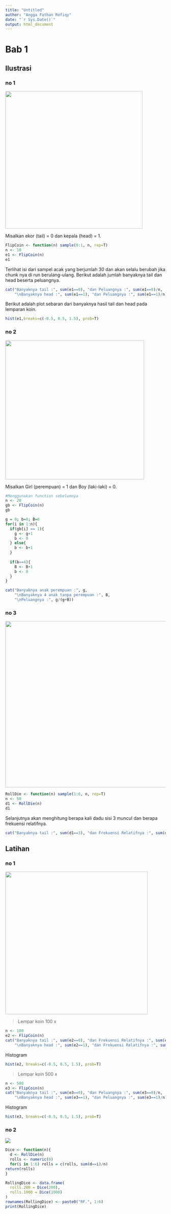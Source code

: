 ```yaml
---
title: "Untitled"
author: "Angga Fathan Rofiqy"
date: "`r Sys.Date()`"
output: html_document
---
```


# Bab 1

## Ilustrasi

### no 1

![](images/clipboard-2676811128.png){width="431"}

Misalkan ekor (tail) = 0 dan kepala (head) = 1.

```r
FlipCoin <- function(n) sample(0:1, n, rep=T) 
n <- 10
e1 <- FlipCoin(n) 
e1 
```

Terlihat isi dari sampel acak yang berjumlah 30 dan akan selalu berubah jika chunk nya di run berulang-ulang. Berikut adalah jumlah banyaknya tail dan head beserta peluangnya.

```r
cat("Banyaknya tail :", sum(e1==0), "dan Peluangnya :", sum(e1==0)/n,
    "\nBanyaknya head :", sum(e1==1), "dan Peluangnya :", sum(e1==1)/n)
```

Berikut adalah plot sebaran dari banyaknya hasil tail dan head pada lemparan koin.

```r
hist(e1,breaks=c(-0.5, 0.5, 1.5), prob=T) 
```

### no 2

![](images/clipboard-33675307.png){width="436"}

Misalkan Girl (perempuan) = 1 dan Boy (laki-laki) = 0.

```r
#Menggunakan function sebelumnya
n <- 28 
gb <- FlipCoin(n)
gb

g = 0; b=0; B=0
for(i in 1:n){
  if(gb[i] == 1){
    g <- g+1
    b <- 0
  } else{
    b <- b+1
  }
  
  if(b==4){
    B <- B+1
    b <- 0
  }
}

cat("Banyaknya anak perempuan :", g,
    "\nBanyaknya 4 anak tanpa perempuan :", B, 
    "\nPeluangnya :", g/(g+B))
```

### no 3

![](images/clipboard-1034759495.png){width="521"}

```r
RollDie <- function(n) sample(1:6, n, rep=T)
n <- 50
d1 <- RollDie(n)
d1
```

Selanjutnya akan menghitung berapa kali dadu sisi 3 muncul dan berapa frekuensi relatifnya.

```r
cat("Banyaknya tail :", sum(d1==3), "dan Frekuensi Relatifnya :", sum(d1==3)/n)
```

## Latihan

### no 1

![](images/clipboard-112463260.png){width="447"}

> Lempar koin 100 x

```r
n <- 100
e2 <- FlipCoin(n) 
cat("Banyaknya tail :", sum(e2==0), "dan Frekuensi Relatifnya :", sum(e2==0)/n,
    "\nBanyaknya head :", sum(e2==1), "dan Frekuensi Relatifnya :", sum(e2==1)/n)
```

Histogram

```r
hist(e2, breaks=c(-0.5, 0.5, 1.5), prob=T)
```

> Lempar koin 500 x

```r
n <- 500
e3 <- FlipCoin(n) 
cat("Banyaknya tail :", sum(e3==0), "dan Peluangnya :", sum(e3==0)/n,
    "\nBanyaknya head :", sum(e3==1), "dan Peluangnya :", sum(e3==1)/n)
```

Histogram

```r
hist(e3, breaks=c(-0.5, 0.5, 1.5), prob=T)
```

### no 2

![](images/clipboard-2216234215.png)

```r
Dice <- function(n){
  d <- RollDie(n)
  rolls <- numeric(0)
  for(i in 1:6) rolls = c(rolls, sum(d==i)/n)
return(rolls)
}

RollingDice <- data.frame(
  rolls.200 = Dice(200),
  rolls.1000 = Dice(1000)
) 
rownames(RollingDice) <- paste0("RF.", 1:6)
print(RollingDice)
```
